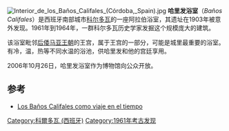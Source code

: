 {{Coord|37|52|40|N|04|46|56|W|type:landmark_scale:1000|display=title}}
[[File:Interior_de_los_Baños_Califales_(Córdoba,_Spain).jpg|thumbnail]]
'''哈里发浴室'''（''Baños Califales''）是西班牙南部城市[[科尔多瓦_(西班牙)|科尔多瓦]]的一座阿拉伯浴室，其遗址在1903年被意外发现。1961年到1964年，一群科尔多瓦历史学家发掘这个规模庞大的建筑。

该浴室毗邻[[后倭马亚王朝|后倭马亚王朝]]的王宫，属于王宫的一部分，可能是城里最重要的浴室。有冷，温，热等不同水温的浴池，供哈里发和他的宫廷享用。

2006年10月26日，哈里发浴室作为博物馆向公众开放。

==参考==
{{commonscat|Baños califales}}
* [https://web.archive.org/web/20090302051232/http://noticias.ya.com/local/andalucia/27/10/2006/banos-califales-consejeria.html Los Baños Califales como viaje en el tiempo]

[[Category:科爾多瓦_(西班牙)|Category:科爾多瓦 (西班牙)]]
[[Category:1961年考古发现|Category:1961年考古发现]]